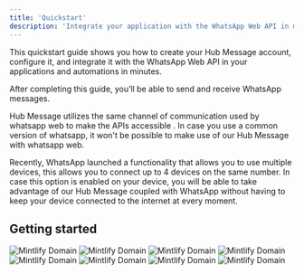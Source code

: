 ```yaml
---
title: 'Quickstart'
description: 'Integrate your application with the WhatsApp Web API in minutes'
---
```


This quickstart guide shows you how to create your Hub Message account, configure it, and integrate it with the WhatsApp Web API in your applications and automations in minutes.

After completing this guide, you’ll be able to send and receive WhatsApp messages.

<Note>
  Hub Message utilizes the same channel of communication used by whatsapp web to make the APIs accessible . In case you use a common version of whatsapp, it won't be possible to make use of our Hub Message with whatsapp web.

  Recently, WhatsApp launched a functionality that allows you to use multiple devices, this allows you to connect up to 4 devices on the same number. In case this option is enabled on your device, you will be able to take advantage of our Hub Message coupled with WhatsApp without having to keep your device connected to the internet at every moment.
</Note>

## Getting started
<Steps>
  <Step title="Creating your account">
    <Frame>
      <img src="/images/quickstart/createaccount-light.png" alt="Mintlify Domain" className="block dark:hidden" />
      <img src="/images/quickstart/createaccount-dark.png" alt="Mintlify Domain" className="hidden dark:block" />
    </Frame>
  </Step>
  <Step title="Creating your Instance">
    <Frame>
      <img src="/images/quickstart/createaccount-light.png" alt="Mintlify Domain" className="block dark:hidden" />
      <img src="/images/quickstart/createaccount-dark.png" alt="Mintlify Domain" className="hidden dark:block" />
    </Frame>
  </Step>
  <Step title="Getting your **InstanceID** and **InstanceToken**">
    <Frame>
      <img src="/images/quickstart/createaccount-light.png" alt="Mintlify Domain" className="block dark:hidden" />
      <img src="/images/quickstart/createaccount-dark.png" alt="Mintlify Domain" className="hidden dark:block" />
    </Frame>
  </Step>
  <Step title="Getting your **client_Token** ">
      <img src="/images/quickstart/createaccount-light.png" alt="Mintlify Domain" className="block dark:hidden" />
      <img src="/images/quickstart/createaccount-dark.png" alt="Mintlify Domain" className="hidden dark:block" />
  </Step>
</Steps>

